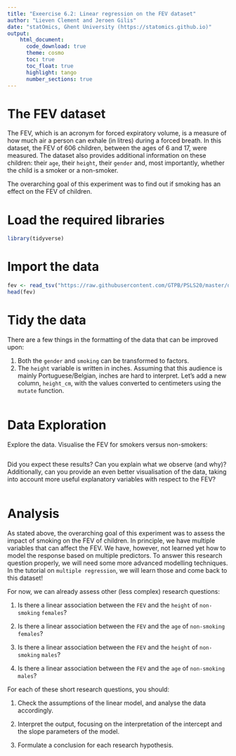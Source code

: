```yaml
---
title: "Exeercise 6.2: Linear regression on the FEV dataset"   
author: "Lieven Clement and Jeroen Gilis"
date: "statOmics, Ghent University (https://statomics.github.io)"  
output:
    html_document:
      code_download: true    
      theme: cosmo
      toc: true
      toc_float: true
      highlight: tango
      number_sections: true
---
```


# The FEV dataset

The FEV, which is an acronym for forced expiratory volume,
is a measure of how much air a person can exhale (in litres) 
during  a forced breath. In this dataset, the FEV of 606 children,
between the ages of 6 and 17, were measured. The dataset
also provides additional information on these children:
their `age`, their `height`, their `gender` and, most
importantly, whether the child is a smoker or a non-smoker.

The overarching goal of this experiment was to find out if
smoking has an effect on the FEV of children.

# Load the required libraries

```r
library(tidyverse)
```

# Import the data

```r
fev <- read_tsv("https://raw.githubusercontent.com/GTPB/PSLS20/master/data/fev.txt")
head(fev)
```

# Tidy the data

There are a few things in the formatting of the
data that can be improved upon:

1. Both the `gender` and `smoking` can be transformed to
factors.
2. The `height` variable is written in inches. Assuming that
this audience is mainly Portuguese/Belgian, inches are hard to
interpret. Let's add a new column, `height_cm`, with the values
converted to centimeters using the `mutate` function. 

```r

```

# Data Exploration

Explore the data. Visualise the FEV for smokers versus non-smokers:

```r

```

Did you expect these results? Can you explain what we observe (and why)?
Additionally, can you provide an even better visualisation of the data, taking
into account more useful explanatory variables with respect
to the FEV?

```r

```

# Analysis

As stated above, the overarching goal of this experiment was to assess the 
impact of smoking on the FEV of children.
In principle, we have multiple variables that can affect the FEV. 
We have, however, not learned yet how to model the response based on multiple
predictors. To answer this research question properly, we will need some
more advanced modelling techniques. In the tutorial on `multiple regression`, 
we will learn those and come back to this dataset!

For now, we can already assess other (less complex) research questions:

1. Is there a linear association between the `FEV` and the `height` of `non-smoking`
`females`? 

2. Is there a linear association between the `FEV` and the `age` of `non-smoking`
`females`?

3. Is there a linear association between the `FEV` and the `height` of `non-smoking`
`males`? 

4. Is there a linear association between the `FEV` and the `age` of `non-smoking`
`males`?

For each of these short research questions, you should:

1. Check the assumptions of the linear model, and analyse the data accordingly.

2. Interpret the output, focusing on the interpretation of the intercept and the 
slope parameters of the model.

3. Formulate a conclusion for each research hypothesis.

